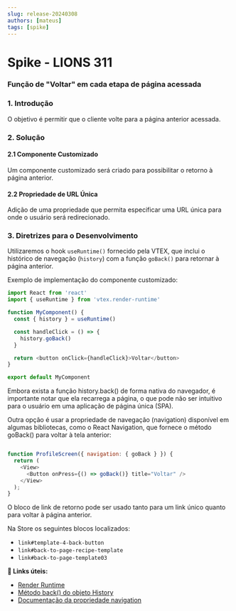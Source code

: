 ```yaml
---
slug: release-20240308
authors: [mateus]
tags: [spike]
---
```


# Spike - LIONS 311

### Função de "Voltar" em cada etapa de página acessada

### 1. Introdução

O objetivo é permitir que o cliente volte para a página anterior acessada.

### 2. Solução

#### 2.1 Componente Customizado

Um componente customizado será criado para possibilitar o retorno à página anterior.

#### 2.2 Propriedade de URL Única

Adição de uma propriedade que permita especificar uma URL única para onde o usuário será redirecionado.

### 3. Diretrizes para o Desenvolvimento

Utilizaremos o hook `useRuntime()` fornecido pela VTEX, que inclui o histórico de navegação (`history`) com a função `goBack()` para retornar à página anterior.

Exemplo de implementação do componente customizado:

```javascript
import React from 'react'
import { useRuntime } from 'vtex.render-runtime'

function MyComponent() {
  const { history } = useRuntime()

  const handleClick = () => {
    history.goBack()
  }

  return <button onClick={handleClick}>Voltar</button>
}

export default MyComponent
```

Embora exista a função history.back() de forma nativa do navegador, é importante notar que ela recarrega a página, o que pode não ser intuitivo para o usuário em uma aplicação de página única (SPA).

Outra opção é usar a propriedade de navegação (navigation) disponível em algumas bibliotecas, como o React Navigation, que fornece o método goBack() para voltar à tela anterior:

```javascript

function ProfileScreen({ navigation: { goBack } }) {
  return (
    <View>
      <Button onPress={() => goBack()} title="Voltar" />
    </View>
  );
}

```

O bloco de link de retorno pode ser usado tanto para um link único quanto para voltar à página anterior.

Na Store os seguintes blocos localizados:
- `link#template-4-back-button`
- `link#back-to-page-recipe-template`
- `link#back-to-page-template03`

**:memo: Links úteis:**
- [Render Runtime](https://github.com/vtex-apps/render-runtime?tab=readme-ov-file#history)
- [Método back() do objeto History](https://developer.mozilla.org/en-US/docs/Web/API/History/back)
- [Documentação da propriedade navigation](https://reactnavigation.org/docs/navigation-prop/)
